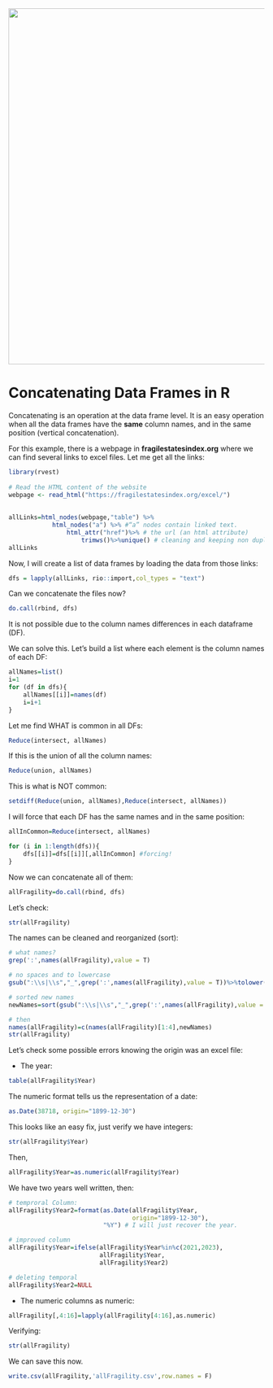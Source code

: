 
<center><img src="https://github.com/DACSS-PreProcessing/Week_1_main/blob/main/pics/LogoSimple.png?raw=true" width="700"></center>

# Concatenating Data Frames in R

Concatenating is an operation at the data frame level. It is an easy operation when all the data frames have the **same** column names, and in the same position  (vertical concatenation).

For this example, there is a webpage in **fragilestatesindex.org** where we can find several links to excel files. Let me get all the links:

```r
library(rvest) 
  
# Read the HTML content of the website 
webpage <- read_html("https://fragilestatesindex.org/excel/") 
  
 
allLinks=html_nodes(webpage,"table") %>%
            html_nodes("a") %>% #“a” nodes contain linked text.
                html_attr("href")%>% # the url (an html attribute)
                    trimws()%>%unique() # cleaning and keeping non duplicated
allLinks
```

Now, I will create a list of data frames by loading the data from those links:


```r
dfs = lapply(allLinks, rio::import,col_types = "text")
```

Can we concatenate the files now?

```r
do.call(rbind, dfs)
```
It is not possible due to the column names differences in each dataframe (DF).

We can solve this. Let's build a list where each element is the column names of each DF:


```r
allNames=list()
i=1 
for (df in dfs){
    allNames[[i]]=names(df)
    i=i+1
}
```

Let me find WHAT is common in all DFs:


```r
Reduce(intersect, allNames)

```

If this is the union of all the column names:
```r
Reduce(union, allNames)
```

This is what is NOT common:
```r
setdiff(Reduce(union, allNames),Reduce(intersect, allNames))
```

I will force that each DF has the same names and in the same position:
```r
allInCommon=Reduce(intersect, allNames)

for (i in 1:length(dfs)){
    dfs[[i]]=dfs[[i]][,allInCommon] #forcing!
}
```

Now we can concatenate all of them:

```r
allFragility=do.call(rbind, dfs)
```

Let's check:
```r
str(allFragility)
```

The names can be cleaned and reorganized (sort):

```r
# what names?
grep(':',names(allFragility),value = T)
```

```r
# no spaces and to lowercase
gsub(":\\s|\\s","_",grep(':',names(allFragility),value = T))%>%tolower()
```

```r
# sorted new names
newNames=sort(gsub(":\\s|\\s","_",grep(':',names(allFragility),value = T))%>%tolower())

# then
names(allFragility)=c(names(allFragility)[1:4],newNames)
str(allFragility)
```
Let's check some possible errors knowing the origin was an excel file:

- The year:
```r
table(allFragility$Year)
```

The numeric format tells us the representation of a date:

```r
as.Date(38718, origin="1899-12-30")
```

This looks like an easy fix, just verify we have integers:

```r
str(allFragility$Year)
```

Then,
```r
allFragility$Year=as.numeric(allFragility$Year)
```

We have two years well written, then:

```r
# temproral Column:
allFragility$Year2=format(as.Date(allFragility$Year,
                                  origin="1899-12-30"),
                          "%Y") # I will just recover the year.

# improved column
allFragility$Year=ifelse(allFragility$Year%in%c(2021,2023),
                         allFragility$Year,
                         allFragility$Year2)

# deleting temporal
allFragility$Year2=NULL
```

- The numeric columns as numeric:

```r
allFragility[,4:16]=lapply(allFragility[4:16],as.numeric)
```

Verifying:

```r
str(allFragility)
```


We can save this now.

```r
write.csv(allFragility,'allFragility.csv',row.names = F)
```




